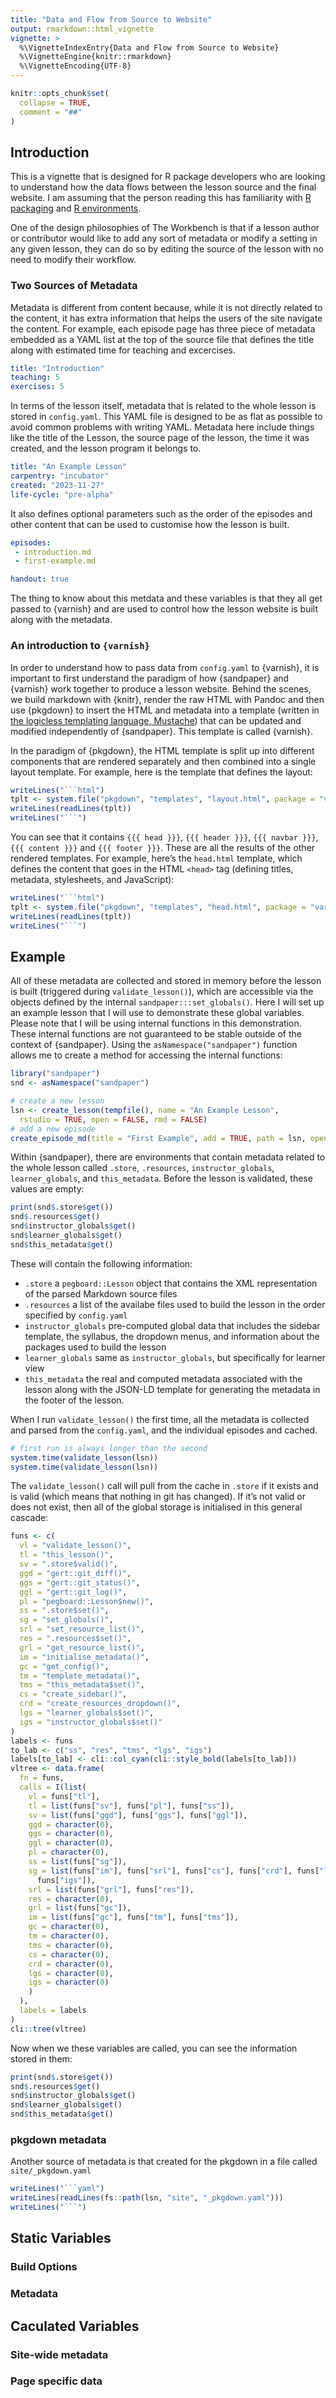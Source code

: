 ```yaml
---
title: "Data and Flow from Source to Website"
output: rmarkdown::html_vignette
vignette: >
  %\VignetteIndexEntry{Data and Flow from Source to Website}
  %\VignetteEngine{knitr::rmarkdown}
  %\VignetteEncoding{UTF-8}
---
```


```r
knitr::opts_chunk$set(
  collapse = TRUE,
  comment = "##"
)
```

## Introduction

This is a vignette that is designed for R package developers who are looking to
understand how the data flows between the lesson source and the final website.
I am assuming that the person reading this has familiarity with 
[R packaging](https://r-pkgs.org/) and [R
environments](https://r-pkgs.org/data.html#sec-data-state).

One of the design philosophies of The Workbench is that if a lesson author or
contributor would like to add any sort of metadata or modify a setting in any
given lesson, they can do so by editing the source of the lesson with no need to
modify their workflow.

### Two Sources of Metadata

Metadata is different from content because, while it is not directly related to
the content, it has extra information that helps the users of the site navigate
the content. For example, each episode page has three piece of metadata
embedded as a YAML list at the top of the source file that defines the title
along with estimated time for teaching and excercises.

```yaml
title: "Introduction"
teaching: 5
exercises: 5
```

In terms of the lesson itself, metadata that is related to the whole lesson is
stored in `config.yaml`. This YAML file is designed to be as flat as possible to
avoid common problems with writing YAML. Metadata here include things like the
title of the Lesson, the source page of the lesson, the time it was created, and
the lesson program it belongs to.

```yaml
title: "An Example Lesson"
carpentry: "incubator"
created: "2023-11-27"
life-cycle: "pre-alpha"
```

It also defines optional parameters such as the order of the episodes and other content that can be used to customise how the lesson is built.

```yaml
episodes:
 - introduction.md
 - first-example.md

handout: true
```

The thing to know about this metdata and these variables is that they all get
passed to {varnish} and are used to control how the lesson website is built
along with the metadata.

### An introduction to `{varnish}`

In order to understand how to pass data from `config.yaml` to {varnish}, it is
important to first understand the paradigm of how {sandpaper} and {varnish} work
together to produce a lesson website. Behind the scenes, we build markdown with
{knitr}, render the raw HTML with Pandoc and then use {pkgdown} to insert the
HTML and metadata into a template (written in [the logicless templating
language, Mustache](https://mustache.github.io/mustache.5.html)) that can be
updated and modified independently of {sandpaper}. This template is called
{varnish}.

In the paradigm of {pkgdown}, the HTML template is split up into different
components that are rendered separately and then combined into a single layout
template. For example, here is the template that defines the layout:


````r
writeLines("```html")
tplt <- system.file("pkgdown", "templates", "layout.html", package = "varnish")
writeLines(readLines(tplt))
writeLines("```")
````

You can see that it contains `{{{ head }}}`, `{{{ header }}}`, `{{{ navbar }}}`,
`{{{ content }}}` and `{{{ footer }}}`. These are all the results of the other
rendered templates. For example, here's the `head.html` template, which defines
the content that goes in the HTML `<head>` tag (defining titles, metadata, 
stylesheets, and JavaScript):


````r
writeLines("```html")
tplt <- system.file("pkgdown", "templates", "head.html", package = "varnish")
writeLines(readLines(tplt))
writeLines("```")
````


## Example

All of these metadata are collected and stored in memory before the lesson is
built (triggered during `validate_lesson()`), which are accessible via the
objects defined by the internal `sandpaper:::set_globals()`. Here I will set
up an example lesson that I will use to demonstrate these global variables. 
Please note that I will be using internal functions in this demonstration. These
internal functions are not guaranteed to be stable outside of the context of
{sandpaper}. Using the `asNamespace("sandpaper")` function allows me to create
a method for accessing the internal functions:

```r
library("sandpaper")
snd <- asNamespace("sandpaper")
```

```r
# create a new lesson
lsn <- create_lesson(tempfile(), name = "An Example Lesson", 
  rstudio = TRUE, open = FALSE, rmd = FALSE)
# add a new episode
create_episode_md(title = "First Example", add = TRUE, path = lsn, open = FALSE)
```

Within {sandpaper}, there are environments that contain metadata related to the
whole lesson called `.store`, `.resources`, `instructor_globals`,
`learner_globals`, and `this_metadata`. Before the lesson is validated, these
values are empty:

```r
print(snd$.store$get())
snd$.resources$get()
snd$instructor_globals$get()
snd$learner_globals$get()
snd$this_metadata$get()
```

These will contain the following information:

 - `.store` a `pegboard::Lesson` object that contains the XML representation of
   the parsed Markdown source files
 - `.resources` a list of the availabe files used to build the lesson in the
   order specified by `config.yaml`
 - `instructor_globals` pre-computed global data that includes the sidebar
   template, the syllabus, the dropdown menus, and information about the
   packages used to build the lesson
 - `learner_globals` same as `instructor_globals`, but specifically for learner
   view
 - `this_metadata` the real and computed metadata associated with the lesson
   along with the JSON-LD template for generating the metadata in the footer of
   the lesson.

When I run `validate_lesson()` the first time, all the metadata is collected and
parsed from the `config.yaml`, and the individual episodes and cached.

```r
# first run is always longer than the second
system.time(validate_lesson(lsn))
system.time(validate_lesson(lsn))
```

The `validate_lesson()` call will pull from the cache in `.store` if it exists
and is valid (which means that nothing in git has changed). If it's not valid or
does not exist, then all of the global storage is initialised in this general
cascade:

```r
funs <- c(
  vl = "validate_lesson()", 
  tl = "this_lesson()", 
  sv = ".store$valid()",
  ggd = "gert::git_diff()",
  ggs = "gert::git_status()", 
  ggl = "gert::git_log()", 
  pl = "pegboard::Lesson$new()",
  ss = ".store$set()", 
  sg = "set_globals()",
  srl = "set_resource_list()",
  res = ".resources$set()",
  grl = "get_resource_list()",
  im = "initialise_metadata()",
  gc = "get_config()",
  tm = "template_metadata()",
  tms = "this_metadata$set()",
  cs = "create_sidebar()",
  crd = "create_resources_dropdown()",
  lgs = "learner_globals$set()",
  igs = "instructor_globals$set()"
)
labels <- funs
to_lab <- c("ss", "res", "tms", "lgs", "igs")
labels[to_lab] <- cli::col_cyan(cli::style_bold(labels[to_lab]))
vltree <- data.frame(
  fn = funs,
  calls = I(list(
    vl = funs["tl"], 
    tl = list(funs["sv"], funs["pl"], funs["ss"]), 
    sv = list(funs["ggd"], funs["ggs"], funs["ggl"]),
    ggd = character(0),
    ggs = character(0),
    ggl = character(0), 
    pl = character(0),
    ss = list(funs["sg"]), 
    sg = list(funs["im"], funs["srl"], funs["cs"], funs["crd"], funs["lgs"],
      funs["igs"]), 
    srl = list(funs["grl"], funs["res"]),
    res = character(0),
    grl = list(funs["gc"]),
    im = list(funs["gc"], funs["tm"], funs["tms"]),
    gc = character(0),
    tm = character(0),
    tms = character(0),
    cs = character(0),
    crd = character(0),
    lgs = character(0),
    igs = character(0)
    )
  ),
  labels = labels
)
cli::tree(vltree)
```

Now when we these variables are called, you can see the information stored in
them:

```r
print(snd$.store$get())
snd$.resources$get()
snd$instructor_globals$get()
snd$learner_globals$get()
snd$this_metadata$get()
```


### pkgdown metadata

Another source of metadata is that created for the pkgdown in a file called
`site/_pkgdown.yaml`


```r
writeLines("```yaml")
writeLines(readLines(fs::path(lsn, "site", "_pkgdown.yaml")))
writeLines("```")
```




## Static Variables

### Build Options

### Metadata

## Caculated Variables

### Site-wide metadata

### Page specific data
